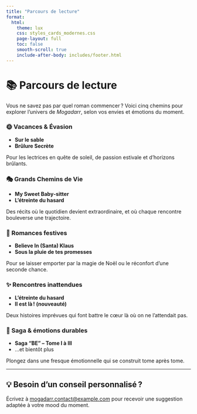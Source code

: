 ```yaml
---
title: "Parcours de lecture"
format:
  html:
    theme: lux
    css: styles_cards_modernes.css
    page-layout: full
    toc: false
    smooth-scroll: true
    include-after-body: includes/footer.html
---
```


# 📚 Parcours de lecture

Vous ne savez pas par quel roman commencer ? Voici cinq chemins pour explorer l’univers de *Mogadarr*, selon vos envies et émotions du moment.

:::{.grid .card-grid .wider-cards columns=2}

::: {.card}
### 🌞 Vacances & Évasion

- **Sur le sable**  
- **Brûlure Secrète**

Pour les lectrices en quête de soleil, de passion estivale et d’horizons brûlants.
:::

::: {.card}
### 🎭 Grands Chemins de Vie

- **My Sweet Baby‑sitter**  
- **L'étreinte du hasard**

Des récits où le quotidien devient extraordinaire, et où chaque rencontre bouleverse une trajectoire.
:::

::: {.card}
### 🎄 Romances festives

- **Believe In (Santa) Klaus**  
- **Sous la pluie de tes promesses**

Pour se laisser emporter par la magie de Noël ou le réconfort d’une seconde chance.
:::

::: {.card}
### ✨ Rencontres inattendues

- **L'étreinte du hasard**  
- **Il est là ! (nouveauté)**

Deux histoires imprévues qui font battre le cœur là où on ne l’attendait pas.
:::

::: {.card}
### 📖 Saga & émotions durables

- **Saga “BE” – Tome I à III**  
- …et bientôt plus

Plongez dans une fresque émotionnelle qui se construit tome après tome.

:::

:::

---

## 💡 Besoin d’un conseil personnalisé ?

Écrivez à <a href="mailto:mogadarr.contact@example.com">mogadarr.contact@example.com</a> pour recevoir une suggestion adaptée à votre mood du moment.

